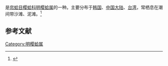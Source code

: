 {{noteTA
|T=zh-cn:红明樱蛤; zh-tw:花瓣櫻蛤;
|1=zh-cn:红明樱蛤; zh-tw:花瓣櫻蛤;
}}
{{Speciesbox
| name = 红明樱蛤
| image = 
| image_width = 
| genus = Moerella
| species = rutila
| authority = (Dunker, 1860)
}}
{{地区用词4|start=学名：''{{lang|la|Moerella rutila}}''|cn=红明樱蛤|tw=花瓣櫻蛤|as=称}}是[[帘蛤目|帘蛤目]][[樱蛤科|樱蛤科]][[明樱蛤属|明樱蛤属]]的一种。主要分布于[[韩国|韩国]]、[[中国大陆|中国大陆]]、[[台湾|台湾]]，常栖息在潮间带沙滩、泥滩。<ref>{{cite web|url=http://shell.sinica.edu.tw/chinese/shellbase_detail.php?science_no=2578|title=国际贝库：红明樱蛤|publisher=台湾贝类资料库|accessdate=2009-08-11|archive-date=2016-03-04|archive-url=https://web.archive.org/web/20160304120432/http://shell.sinica.edu.tw/chinese/shellbase_detail.php?science_no=2578|dead-url=no}}</ref>

== 参考文献 ==
{{reflist|2}}
{{Taxonbar|from=Q13860316}}

[[Category:明樱蛤属|Category:明樱蛤属]]
